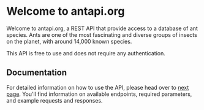 # Welcome to antapi.org

Welcome to antapi.org, a REST API that provide access to a database of ant species. Ants are one of the most fascinating and diverse groups of insects on the planet, with around 14,000 known species.



This API is free to use and does not require any authentication.


## Documentation
For detailed information on how to use the API, please head over to [next page](/ants). You'll find information on available endpoints, required parameters, and example requests and responses.
